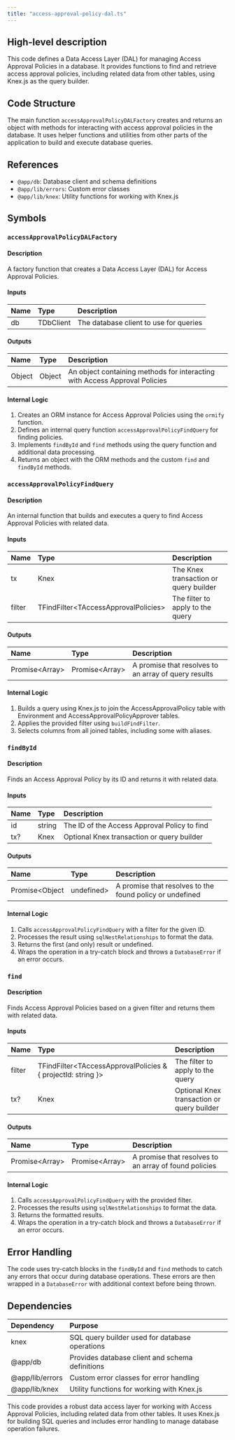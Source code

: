 ```yaml
---
title: "access-approval-policy-dal.ts"
---
```


## High-level description
This code defines a Data Access Layer (DAL) for managing Access Approval Policies in a database. It provides functions to find and retrieve access approval policies, including related data from other tables, using Knex.js as the query builder.

## Code Structure
The main function `accessApprovalPolicyDALFactory` creates and returns an object with methods for interacting with access approval policies in the database. It uses helper functions and utilities from other parts of the application to build and execute database queries.

## References
- `@app/db`: Database client and schema definitions
- `@app/lib/errors`: Custom error classes
- `@app/lib/knex`: Utility functions for working with Knex.js

## Symbols

### `accessApprovalPolicyDALFactory`
#### Description
A factory function that creates a Data Access Layer (DAL) for Access Approval Policies.

#### Inputs
| Name | Type | Description |
|:-----|:-----|:------------|
| db | TDbClient | The database client to use for queries |

#### Outputs
| Name | Type | Description |
|:-----|:-----|:------------|
| Object | Object | An object containing methods for interacting with Access Approval Policies |

#### Internal Logic
1. Creates an ORM instance for Access Approval Policies using the `ormify` function.
2. Defines an internal query function `accessApprovalPolicyFindQuery` for finding policies.
3. Implements `findById` and `find` methods using the query function and additional data processing.
4. Returns an object with the ORM methods and the custom `find` and `findById` methods.

### `accessApprovalPolicyFindQuery`
#### Description
An internal function that builds and executes a query to find Access Approval Policies with related data.

#### Inputs
| Name | Type | Description |
|:-----|:-----|:------------|
| tx | Knex | The Knex transaction or query builder |
| filter | TFindFilter&lt;TAccessApprovalPolicies&gt; | The filter to apply to the query |

#### Outputs
| Name | Type | Description |
|:-----|:-----|:------------|
| Promise&lt;Array&gt; | Promise&lt;Array&gt; | A promise that resolves to an array of query results |

#### Internal Logic
1. Builds a query using Knex.js to join the AccessApprovalPolicy table with Environment and AccessApprovalPolicyApprover tables.
2. Applies the provided filter using `buildFindFilter`.
3. Selects columns from all joined tables, including some with aliases.

### `findById`
#### Description
Finds an Access Approval Policy by its ID and returns it with related data.

#### Inputs
| Name | Type | Description |
|:-----|:-----|:------------|
| id | string | The ID of the Access Approval Policy to find |
| tx? | Knex | Optional Knex transaction or query builder |

#### Outputs
| Name | Type | Description |
|:-----|:-----|:------------|
| Promise&lt;Object | undefined&gt; | A promise that resolves to the found policy or undefined |

#### Internal Logic
1. Calls `accessApprovalPolicyFindQuery` with a filter for the given ID.
2. Processes the result using `sqlNestRelationships` to format the data.
3. Returns the first (and only) result or undefined.
4. Wraps the operation in a try-catch block and throws a `DatabaseError` if an error occurs.

### `find`
#### Description
Finds Access Approval Policies based on a given filter and returns them with related data.

#### Inputs
| Name | Type | Description |
|:-----|:-----|:------------|
| filter | TFindFilter&lt;TAccessApprovalPolicies & { projectId: string }&gt; | The filter to apply to the query |
| tx? | Knex | Optional Knex transaction or query builder |

#### Outputs
| Name | Type | Description |
|:-----|:-----|:------------|
| Promise&lt;Array&gt; | Promise&lt;Array&gt; | A promise that resolves to an array of found policies |

#### Internal Logic
1. Calls `accessApprovalPolicyFindQuery` with the provided filter.
2. Processes the results using `sqlNestRelationships` to format the data.
3. Returns the formatted results.
4. Wraps the operation in a try-catch block and throws a `DatabaseError` if an error occurs.

## Error Handling
The code uses try-catch blocks in the `findById` and `find` methods to catch any errors that occur during database operations. These errors are then wrapped in a `DatabaseError` with additional context before being thrown.

## Dependencies
| Dependency | Purpose |
|:-----------|:--------|
| knex | SQL query builder used for database operations |
| @app/db | Provides database client and schema definitions |
| @app/lib/errors | Custom error classes for error handling |
| @app/lib/knex | Utility functions for working with Knex.js |

This code provides a robust data access layer for working with Access Approval Policies, including related data from other tables. It uses Knex.js for building SQL queries and includes error handling to manage database operation failures.